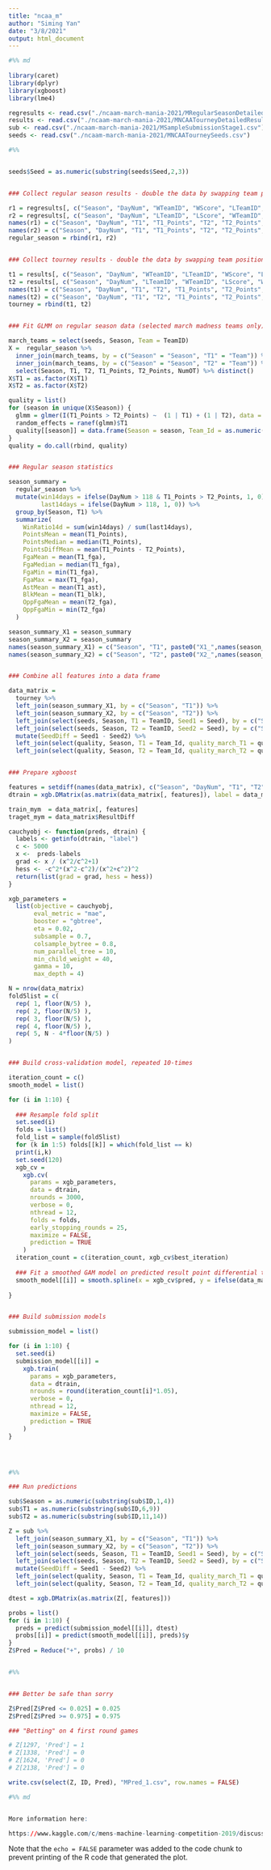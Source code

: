 ```yaml
---
title: "ncaa_m"
author: "Siming Yan"
date: "3/8/2021"
output: html_document
---
```


```r
#%% md
 
library(caret)
library(dplyr)
library(xgboost)
library(lme4)
```


```r
regresults <- read.csv("./ncaam-march-mania-2021/MRegularSeasonDetailedResults.csv")
results <- read.csv("./ncaam-march-mania-2021/MNCAATourneyDetailedResults.csv")
sub <- read.csv("./ncaam-march-mania-2021/MSampleSubmissionStage1.csv")
seeds <- read.csv("./ncaam-march-mania-2021/MNCAATourneySeeds.csv")
```


```r
#%%


seeds$Seed = as.numeric(substring(seeds$Seed,2,3))


### Collect regular season results - double the data by swapping team positions

r1 = regresults[, c("Season", "DayNum", "WTeamID", "WScore", "LTeamID", "LScore", "NumOT", "WFGA", "WAst", "WBlk", "LFGA", "LAst", "LBlk")]
r2 = regresults[, c("Season", "DayNum", "LTeamID", "LScore", "WTeamID", "WScore", "NumOT", "LFGA", "LAst", "LBlk", "WFGA", "WAst", "WBlk")]
names(r1) = c("Season", "DayNum", "T1", "T1_Points", "T2", "T2_Points", "NumOT", "T1_fga", "T1_ast", "T1_blk", "T2_fga", "T2_ast", "T2_blk")
names(r2) = c("Season", "DayNum", "T1", "T1_Points", "T2", "T2_Points", "NumOT", "T1_fga", "T1_ast", "T1_blk", "T2_fga", "T2_ast", "T2_blk")
regular_season = rbind(r1, r2)


### Collect tourney results - double the data by swapping team positions

t1 = results[, c("Season", "DayNum", "WTeamID", "LTeamID", "WScore", "LScore")] %>% mutate(ResultDiff = WScore - LScore)
t2 = results[, c("Season", "DayNum", "LTeamID", "WTeamID", "LScore", "WScore")] %>% mutate(ResultDiff = LScore - WScore)
names(t1) = c("Season", "DayNum", "T1", "T2", "T1_Points", "T2_Points", "ResultDiff")
names(t2) = c("Season", "DayNum", "T1", "T2", "T1_Points", "T2_Points", "ResultDiff")
tourney = rbind(t1, t2)


### Fit GLMM on regular season data (selected march madness teams only) - extract random effects for each team

march_teams = select(seeds, Season, Team = TeamID)
X =  regular_season %>% 
  inner_join(march_teams, by = c("Season" = "Season", "T1" = "Team")) %>% 
  inner_join(march_teams, by = c("Season" = "Season", "T2" = "Team")) %>% 
  select(Season, T1, T2, T1_Points, T2_Points, NumOT) %>% distinct()
X$T1 = as.factor(X$T1)
X$T2 = as.factor(X$T2)

quality = list()
for (season in unique(X$Season)) {
  glmm = glmer(I(T1_Points > T2_Points) ~  (1 | T1) + (1 | T2), data = X[X$Season == season & X$NumOT == 0, ], family = binomial) 
  random_effects = ranef(glmm)$T1
  quality[[season]] = data.frame(Season = season, Team_Id = as.numeric(row.names(random_effects)), quality = exp(random_effects[,"(Intercept)"]))
}
quality = do.call(rbind, quality)


### Regular season statistics

season_summary = 
  regular_season %>%
  mutate(win14days = ifelse(DayNum > 118 & T1_Points > T2_Points, 1, 0),
         last14days = ifelse(DayNum > 118, 1, 0)) %>% 
  group_by(Season, T1) %>%
  summarize(
    WinRatio14d = sum(win14days) / sum(last14days),
    PointsMean = mean(T1_Points),
    PointsMedian = median(T1_Points),
    PointsDiffMean = mean(T1_Points - T2_Points),
    FgaMean = mean(T1_fga), 
    FgaMedian = median(T1_fga),
    FgaMin = min(T1_fga), 
    FgaMax = max(T1_fga), 
    AstMean = mean(T1_ast), 
    BlkMean = mean(T1_blk), 
    OppFgaMean = mean(T2_fga), 
    OppFgaMin = min(T2_fga)  
  )

season_summary_X1 = season_summary
season_summary_X2 = season_summary
names(season_summary_X1) = c("Season", "T1", paste0("X1_",names(season_summary_X1)[-c(1,2)]))
names(season_summary_X2) = c("Season", "T2", paste0("X2_",names(season_summary_X2)[-c(1,2)]))


### Combine all features into a data frame

data_matrix =
  tourney %>% 
  left_join(season_summary_X1, by = c("Season", "T1")) %>% 
  left_join(season_summary_X2, by = c("Season", "T2")) %>%
  left_join(select(seeds, Season, T1 = TeamID, Seed1 = Seed), by = c("Season", "T1")) %>% 
  left_join(select(seeds, Season, T2 = TeamID, Seed2 = Seed), by = c("Season", "T2")) %>% 
  mutate(SeedDiff = Seed1 - Seed2) %>%
  left_join(select(quality, Season, T1 = Team_Id, quality_march_T1 = quality), by = c("Season", "T1")) %>%
  left_join(select(quality, Season, T2 = Team_Id, quality_march_T2 = quality), by = c("Season", "T2"))


### Prepare xgboost 

features = setdiff(names(data_matrix), c("Season", "DayNum", "T1", "T2", "T1_Points", "T2_Points", "ResultDiff"))
dtrain = xgb.DMatrix(as.matrix(data_matrix[, features]), label = data_matrix$ResultDiff)

train_mym  = data_matrix[, features]
traget_mym = data_matrix$ResultDiff
```


```r
cauchyobj <- function(preds, dtrain) {
  labels <- getinfo(dtrain, "label")
  c <- 5000 
  x <-  preds-labels
  grad <- x / (x^2/c^2+1)
  hess <- -c^2*(x^2-c^2)/(x^2+c^2)^2
  return(list(grad = grad, hess = hess))
}

xgb_parameters = 
  list(objective = cauchyobj, 
       eval_metric = "mae",
       booster = "gbtree", 
       eta = 0.02,
       subsample = 0.7,
       colsample_bytree = 0.8,
       num_parallel_tree = 10,
       min_child_weight = 40,
       gamma = 10,
       max_depth = 4)

N = nrow(data_matrix)
fold5list = c(
  rep( 1, floor(N/5) ),
  rep( 2, floor(N/5) ),
  rep( 3, floor(N/5) ),
  rep( 4, floor(N/5) ),
  rep( 5, N - 4*floor(N/5) )
)


### Build cross-validation model, repeated 10-times

iteration_count = c()
smooth_model = list()

for (i in 1:10) {
  
  ### Resample fold split
  set.seed(i)
  folds = list()  
  fold_list = sample(fold5list)
  for (k in 1:5) folds[[k]] = which(fold_list == k)
  print(i,k)
  set.seed(120)
  xgb_cv = 
    xgb.cv(
      params = xgb_parameters,
      data = dtrain,
      nrounds = 3000,
      verbose = 0,
      nthread = 12,
      folds = folds,
      early_stopping_rounds = 25,
      maximize = FALSE,
      prediction = TRUE
    )
  iteration_count = c(iteration_count, xgb_cv$best_iteration)
  
  ### Fit a smoothed GAM model on predicted result point differential to get probabilities
  smooth_model[[i]] = smooth.spline(x = xgb_cv$pred, y = ifelse(data_matrix$ResultDiff > 0, 1, 0))
  
}


### Build submission models

submission_model = list()

for (i in 1:10) {
  set.seed(i)
  submission_model[[i]] = 
    xgb.train(
      params = xgb_parameters,
      data = dtrain,
      nrounds = round(iteration_count[i]*1.05),
      verbose = 0,
      nthread = 12,
      maximize = FALSE,
      prediction = TRUE
    )
}




#%%

### Run predictions
```


```r
sub$Season = as.numeric(substring(sub$ID,1,4))
sub$T1 = as.numeric(substring(sub$ID,6,9))
sub$T2 = as.numeric(substring(sub$ID,11,14))

Z = sub %>% 
  left_join(season_summary_X1, by = c("Season", "T1")) %>% 
  left_join(season_summary_X2, by = c("Season", "T2")) %>%
  left_join(select(seeds, Season, T1 = TeamID, Seed1 = Seed), by = c("Season", "T1")) %>% 
  left_join(select(seeds, Season, T2 = TeamID, Seed2 = Seed), by = c("Season", "T2")) %>% 
  mutate(SeedDiff = Seed1 - Seed2) %>%
  left_join(select(quality, Season, T1 = Team_Id, quality_march_T1 = quality), by = c("Season", "T1")) %>%
  left_join(select(quality, Season, T2 = Team_Id, quality_march_T2 = quality), by = c("Season", "T2"))
```


```r
dtest = xgb.DMatrix(as.matrix(Z[, features]))

probs = list()
for (i in 1:10) {
  preds = predict(submission_model[[i]], dtest)
  probs[[i]] = predict(smooth_model[[i]], preds)$y
}
Z$Pred = Reduce("+", probs) / 10


#%%


### Better be safe than sorry

Z$Pred[Z$Pred <= 0.025] = 0.025
Z$Pred[Z$Pred >= 0.975] = 0.975

### "Betting" on 4 first round games

# Z[1297, 'Pred'] = 1
# Z[1338, 'Pred'] = 0
# Z[1624, 'Pred'] = 0
# Z[2138, 'Pred'] = 0

write.csv(select(Z, ID, Pred), "MPred_1.csv", row.names = FALSE)

#%% md


More information here:

https://www.kaggle.com/c/mens-machine-learning-competition-2019/discussion/89150


```

Note that the `echo = FALSE` parameter was added to the code chunk to prevent printing of the R code that generated the plot.
